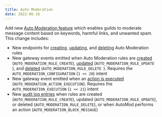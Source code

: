```yaml
---
title: Auto Moderation
date: 2022-06-16
---
```


Add new [Auto Moderation feature](#DOCS_RESOURCES_AUTO_MODERATION) which enables guilds to moderate message content based on keywords, harmful links, and unwanted spam. This change includes:
- New endpoints for [creating](#DOCS_RESOURCES_AUTO_MODERATION/create-auto-moderation-rule), [updating](#DOCS_RESOURCES_AUTO_MODERATION/modify-auto-moderation-rule), and [deleting](#DOCS_RESOURCES_AUTO_MODERATION/delete-auto-moderation-rule) Auto Moderation rules
- New gateway events emitted when Auto Moderation rules are [created](#DOCS_TOPICS_GATEWAY_EVENTS/auto-moderation-rule-create) (`AUTO_MODERATION_RULE_CREATE`), [updated](#DOCS_TOPICS_GATEWAY_EVENTS/auto-moderation-rule-update) (`AUTO_MODERATION_RULE_UPDATE `), and [deleted](#DOCS_TOPICS_GATEWAY_EVENTS/auto-moderation-rule-delete) (`AUTO_MODERATION_RULE_DELETE `). Requires the `AUTO_MODERATION_CONFIGURATION` (`1 << 20`) intent
- New gateway event emitted when an [action is executed](#DOCS_TOPICS_GATEWAY_EVENTS/auto-moderation-action-execution) (`AUTO_MODERATION_ACTION_EXECUTION`). Requires the `AUTO_MODERATION_EXECUTION` (`1 << 21`) intent
- New [audit log entries](#DOCS_RESOURCES_AUDIT_LOG/audit-log-entry-object-audit-log-events) when rules are created (`AUTO_MODERATION_RULE_CREATE`), updated (`AUTO_MODERATION_RULE_UPDATE`), or deleted (`AUTO_MODERATION_RULE_DELETE`), or when AutoMod performs an action (`AUTO_MODERATION_BLOCK_MESSAGE`)
